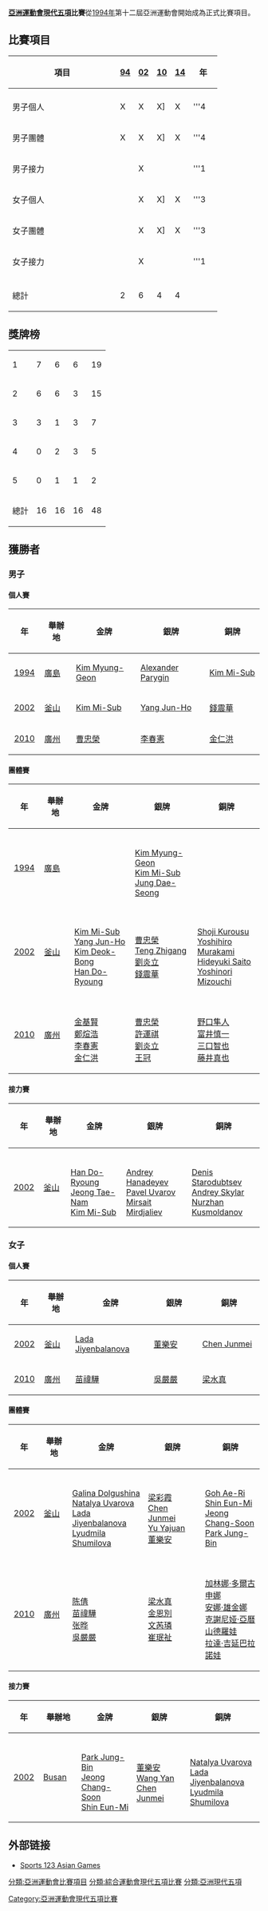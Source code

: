 '''[[亞洲運動會|亞洲運動會]][[現代五項|現代五項]]比賽'''從[[1994年亞洲運動會|1994年]]第十二屆亞洲運動會開始成為正式比賽項目。


==比賽項目==
{| class="wikitable"
! width="200"|項目 || width=20|[[1994年亞洲運動會現代五項比賽|94]] || width=20|[[2002年亞洲運動會現代五項比賽|02]] || width=20|[[2010年亞洲運動會現代五項比賽|10]] || width=20|[[2014年亞洲運動會現代五項比賽|14]] || width=40|年
|-bgcolor=#DDDDDD
|colspan=6| 
|- align=center
|align=left| 男子個人 || X || X || X] || X || '''4
|- align=center
|align=left| 男子團體 || X || X || X] || X || '''4
|- align=center
|align=left| 男子接力 || || X || || || '''1
|- align=center
|align=left| 女子個人 || || X || X] || X || '''3
|- align=center
|align=left| 女子團體 || || X || X] || X || '''3
|- align=center
|align=left| 女子接力 || || X || || || '''1
|-bgcolor=#DDDDDD
|colspan=6| 
|-
!總計 || 2 || 6 || 4 || 4 || 
|}

==獎牌榜==

{| {{RankedMedalTable|nation-width=200px}}
|-
| 1 ||align=left| {{FlagIOC2|KOR|Asian Games}} || 7 || 6 || 6 || 19
|-
| 2 ||align=left| {{FlagIOC2|CHN|Asian Games}} || 6 || 6 || 3 || 15
|-
| 3 ||align=left| {{FlagIOC2|KAZ|Asian Games}} || 3 || 1 || 3 || 7
|-
| 4 ||align=left| {{FlagIOC2|JPN|Asian Games}} || 0 || 2 || 3 || 5
|-
| 5 ||align=left| {{FlagIOC2|KGZ|Asian Games}} || 0 || 1 || 1 || 2
|- 
!colspan=2| 總計 || 16 || 16 || 16 || 48
|}

==獲勝者==
===男子===
====個人賽====
{| class="wikitable"
|-
!width="60"|年
!width="100"|舉辦地
!width="200"|金牌 
!width="200"|銀牌
!width="200"|銅牌
|-
| align="center"|[[1994年亞洲運動會現代五項比賽|1994]]
| [[廣島|廣島]]
| {{flagicon|KOR}} [[Kim_Myung-Geon|Kim Myung-Geon]]
| {{flagicon|KAZ}} [[Alexander_Parygin|Alexander Parygin]]
| {{flagicon|KOR}} [[Kim_Mi-Sub|Kim Mi-Sub]]
|-
| align="center"|[[2002年亞洲運動會現代五項比賽|2002]]
| [[釜山|釜山]]
| {{flagicon|KOR}} [[Kim_Mi-Sub|Kim Mi-Sub]]
| {{flagicon|KOR}} [[Yang_Jun-Ho|Yang Jun-Ho]]
| {{flagicon|CHN}} [[錢震華|錢震華]]
|-
| align="center"|[[2010年亞洲運動會現代五項比賽|2010]]
| [[廣州|廣州]]
| {{flagicon|CHN}} [[曹忠榮|曹忠榮]]
| {{flagicon|KOR}} [[李春憲|李春憲]]
| {{flagicon|KOR}} [[金仁洪|金仁洪]]
|}

====團體賽====
{| class="wikitable"
|-
!width="60"|年
!width="100"|舉辦地
!width="200"|金牌 
!width="200"|銀牌
!width="200"|銅牌
|-
| align="center"|[[1994年亞洲運動會現代五項比賽|1994]]
| [[廣島|廣島]]
| {{KAZ}} <br>{{0}}<br>{{0}}<br>{{0}}
| {{KOR}} <br>[[Kim_Myung-Geon|Kim Myung-Geon]]<br>[[Kim_Mi-Sub|Kim Mi-Sub]]<br>[[Jung_Dae-Seong|Jung Dae-Seong]]
| {{KGZ}} <br>{{0}}<br>{{0}}<br>{{0}}
|-
| align="center"|[[2002年亞洲運動會現代五項比賽|2002]]
| [[釜山|釜山]]
| {{KOR}} <br />[[Kim_Mi-Sub|Kim Mi-Sub]]<br />[[Yang_Jun-Ho|Yang Jun-Ho]]<br />[[Kim_Deok-Bong|Kim Deok-Bong]]<br />[[Han_Do-Ryoung|Han Do-Ryoung]]
| {{CHN}} <br />[[曹忠榮|曹忠榮]]<br />[[Teng_Zhigang|Teng Zhigang]]<br />[[劉炎立|劉炎立]]<br />[[錢震華|錢震華]]
| {{JPN}} <br />[[Shoji_Kurousu|Shoji Kurousu]]<br />[[Yoshihiro_Murakami|Yoshihiro Murakami]]<br />[[Hideyuki_Saito|Hideyuki Saito]]<br />[[Yoshinori_Mizouchi|Yoshinori Mizouchi]]
|-
| align="center"|[[2010年亞洲運動會現代五項比賽|2010]]
| [[廣州|廣州]]
| {{KOR}}<br />[[金基賢|金基賢]]<br />[[鄭煊浩|鄭煊浩]]<br />[[李春憲|李春憲]]<br />[[金仁洪|金仁洪]]
| {{CHN}} <br />[[曹忠榮|曹忠榮]]<br />[[許運祺|許運祺]]<br />[[劉炎立|劉炎立]]<br />[[王冠_(现代五项运动员)|王冠]]
| {{JPN}}<br />[[野口隼人|野口隼人]]<br />[[富井慎一|富井慎一]]<br />[[三口智也|三口智也]]<br />[[藤井真也|藤井真也]]
|}

====接力賽====
{| class="wikitable"
|-
!width="60"|年
!width="100"|舉辦地
!width="200"|金牌 
!width="200"|銀牌
!width="200"|銅牌
|-
| align="center"|[[2002年亞洲運動會現代五項比賽|2002]]
| [[釜山|釜山]]
| {{KOR}} <br />[[Han_Do-Ryoung|Han Do-Ryoung]]<br />[[Jeong_Tae-Nam|Jeong Tae-Nam]]<br />[[Kim_Mi-Sub|Kim Mi-Sub]]
| {{KGZ}} <br />[[Andrey_Hanadeyev|Andrey Hanadeyev]]<br />[[Pavel_Uvarov|Pavel Uvarov]]<br />[[Mirsait_Mirdjaliev|Mirsait Mirdjaliev]]
| {{KAZ}} <br />[[Denis_Starodubtsev|Denis Starodubtsev]]<br />[[Andrey_Skylar|Andrey Skylar]]<br />[[Nurzhan_Kusmoldanov|Nurzhan Kusmoldanov]]
|}

===女子===
====個人賽====
{| class="wikitable"
|-
!width="60"|年
!width="100"|舉辦地
!width="200"|金牌 
!width="200"|銀牌
!width="200"|銅牌
|-
| align="center"|[[2002年亞洲運動會現代五項比賽|2002]]
| [[釜山|釜山]]
| {{flagicon|KAZ}} [[Lada_Jiyenbalanova|Lada Jiyenbalanova]]
| {{flagicon|CHN}} [[董樂安|董樂安]]
| {{flagicon|CHN}} [[Chen_Junmei|Chen Junmei]]
|-
| align="center"|[[2010年亞洲運動會現代五項比賽|2010]]
| [[廣州|廣州]]
| {{flagicon|CHN}} [[苗禕驊|苗禕驊]]
| {{flagicon|CHN}} [[吳嚴嚴|吳嚴嚴]]
| {{flagicon|KOR}} [[梁水真|梁水真]]
|}

====團體賽====
{| class="wikitable"
|-
!width="60"|年
!width="100"|舉辦地
!width="200"|金牌 
!width="200"|銀牌
!width="200"|銅牌
|-
| align="center"|[[2002年亞洲運動會現代五項比賽|2002]]
| [[釜山|釜山]]
| {{KAZ}} <br />[[Galina_Dolgushina|Galina Dolgushina]]<br>[[Natalya_Uvarova|Natalya Uvarova]]<br>[[Lada_Jiyenbalanova|Lada Jiyenbalanova]]<br>[[Lyudmila_Shumilova|Lyudmila Shumilova]]
| {{CHN}} <br />[[梁彩霞|梁彩霞]]<br>[[Chen_Junmei|Chen Junmei]]<br>[[Yu_Yajuan|Yu Yajuan]]<br>[[董樂安|董樂安]]
| {{KOR}} <br />[[Goh_Ae-Ri|Goh Ae-Ri]]<br>[[Shin_Eun-Mi|Shin Eun-Mi]]<br>[[Jeong_Chang-Soon|Jeong Chang-Soon]]<br>[[Park_Jung-Bin|Park Jung-Bin]]
|-
| align="center"|[[2010年亞洲運動會現代五項比賽|2010]]
| [[廣州|廣州]]
| {{CHN}} <br />[[陈倩_(现代五项运动员)|陈倩]]<br />[[苗禕驊|苗禕驊]]<br />[[张晔_(现代五项运动员)|张晔]]<br />[[吳嚴嚴|吳嚴嚴]]
| {{KOR}} <br />[[梁水真|梁水真]]<br />[[金恩別|金恩別]]<br />[[文芮璘|文芮璘]]<br />[[崔珉祉|崔珉祉]]
| {{KAZ}} <br />[[加林娜·多爾古申娜|加林娜·多爾古申娜]]<br />[[安娜·雄金娜|安娜·雄金娜]]<br />[[克謝尼娅·亞曆山德羅娃|克謝尼娅·亞曆山德羅娃]]<br />[[拉達·吉延巴拉諾娃|拉達·吉延巴拉諾娃]]
|}

====接力賽====
{| class="wikitable"
|-
!width="60"|年
!width="100"|舉辦地
!width="200"|金牌 
!width="200"|銀牌
!width="200"|銅牌
|-
| align="center"|[[2002年亞洲運動會現代五項比賽|2002]]
| [[Busan|Busan]]
|{{KOR}}<br />[[Park_Jung-Bin|Park Jung-Bin]]<br>[[Jeong_Chang-Soon|Jeong Chang-Soon]]<br>[[Shin_Eun-Mi|Shin Eun-Mi]]
|{{CHN}}<br />[[董樂安|董樂安]]<br>[[Wang_Yan_(pentathlete)|Wang Yan]]<br>[[Chen_Junmei|Chen Junmei]]
|{{KAZ}}<br />[[Natalya_Uvarova|Natalya Uvarova]]<br>[[Lada_Jiyenbalanova|Lada Jiyenbalanova]]<br>[[Lyudmila_Shumilova|Lyudmila Shumilova]]
|}

== 外部链接 ==
*[https://web.archive.org/web/20111007001047/http://sports123.com/asg/index.html Sports 123 Asian Games]{{En}}
{{亞洲運動會項目}}
{{亞洲運動會現代五項比賽}}


[[Category:亞洲運動會現代五項比賽|Category:亞洲運動會現代五項比賽]]
[[分類:亞洲運動會比賽項目|分類:亞洲運動會比賽項目]]
[[分類:綜合運動會現代五項比賽|分類:綜合運動會現代五項比賽]]
[[分類:亞洲現代五項|分類:亞洲現代五項]]